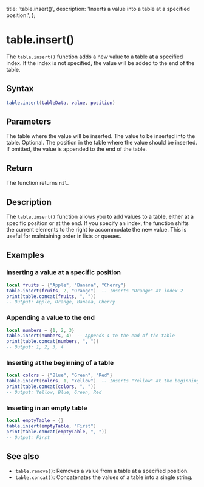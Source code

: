   title: 'table.insert()',
  description: 'Inserts a value into a table at a specified position.',
};

# table.insert()

The `table.insert()` function adds a new value to a table at a specified index. If the index is not specified, the value will be added to the end of the table.

## Syntax

```lua
table.insert(tableData, value, position)
```

## Parameters

<Properties>
  <Property name="tableData" type="table">
    The table where the value will be inserted.
  </Property>
  <Property name="value" type="any">
    The value to be inserted into the table.
  </Property>
  <Property name="position" type="number|nil">
    Optional. The position in the table where the value should be inserted. If omitted, the value is appended to the end of the table.
  </Property>
</Properties>

## Return

The function returns `nil`.

## Description

The `table.insert()` function allows you to add values to a table, either at a specific position or at the end. If you specify an index, the function shifts the current elements to the right to accommodate the new value. This is useful for maintaining order in lists or queues.

## Examples

### Inserting a value at a specific position
```lua
local fruits = {"Apple", "Banana", "Cherry"}
table.insert(fruits, 2, "Orange")  -- Inserts "Orange" at index 2
print(table.concat(fruits, ", "))  
-- Output: Apple, Orange, Banana, Cherry
```

### Appending a value to the end
```lua
local numbers = {1, 2, 3}
table.insert(numbers, 4)  -- Appends 4 to the end of the table
print(table.concat(numbers, ", "))  
-- Output: 1, 2, 3, 4
```

### Inserting at the beginning of a table
```lua
local colors = {"Blue", "Green", "Red"}
table.insert(colors, 1, "Yellow")  -- Inserts "Yellow" at the beginning
print(table.concat(colors, ", "))  
-- Output: Yellow, Blue, Green, Red
```

### Inserting in an empty table
```lua
local emptyTable = {}
table.insert(emptyTable, "First")
print(table.concat(emptyTable, ", "))  
-- Output: First
```

## See also
- `table.remove()`: Removes a value from a table at a specified position.
- `table.concat()`: Concatenates the values of a table into a single string.
